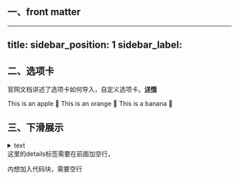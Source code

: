 ## 一、front matter
---
title:
sidebar_position: 1
sidebar_label: 
---

## 二、选项卡
官网文档讲述了选项卡如何导入，自定义选项卡。[**详情**](https://docusaurus.io/zh-CN/docs/markdown-features/tabs)

<Tabs>
  <TabItem value="apple" label="Apple" default>
    This is an apple 🍎
  </TabItem>
  <TabItem value="orange" label="Orange">
    This is an orange 🍊
  </TabItem>
  <TabItem value="banana" label="Banana">
    This is a banana 🍌
  </TabItem>
</Tabs>

## 三、下滑展示
<details>
<summary> text </summary>
<p>
</p>
</details>
这里的details标签需要在前面加空行，<p></p>内想加入代码块，需要空行



